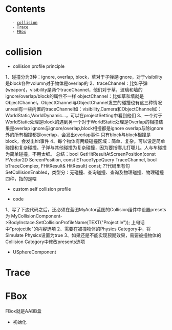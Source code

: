 = Contents =
    - [[#collision|collision]]
    - [[#Trace|Trace]]
    - [[#FBox|FBox]]





= collision =
* collision profile principle
{{https://www.unrealengine.com/blog/collision-filtering}}
1、碰撞分为3种：ignore, overlap, block，草对于子弹是ignore，对于visibility是block各种volumn对于物体是overlap的
2、traceChannel：比如子弹(weapon)，visibility是两个traceChannel，他们对于草，玻璃和墙的ignore/overlap/block的属性不一样
objectChannel：比如草和墙就是ObjectChannel，ObjectChannel与ObjectChannel发生的碰撞也有这三种情况
unreal有一些内置的traceChannel如：visibility,Camera和ObjectChannel如：WorldStatic,WorldDynamic...，可以在projectSetting中看到他们
3、一个对于WorldStatic处理是block的遇到另一个对于WorldStatic处理是Overlap的相撞结果是overlap
ignore与ignore/overlap,block相撞都是ignore
overlap与除ignore外的所有相撞都是overlap，会发出overlap事件
只有block与block相撞是block，会发出hit事件
4、每个物体有两级碰撞区域：简单、复杂。可以设定简单碰撞和复杂碰撞。子弹与其他碰撞为复杂碰撞，因为要指哪儿打哪儿。人与车碰撞为简单碰撞，不用太细。
总结：bool GetHitResultAtScreenPosition(const FVector2D ScreenPosition, const ETraceTypeQuery TraceChannel, bool bTraceComplex, FHitResult& HitResult) const;
??代码里有句SetCollisionEnabled，类型分：无碰撞、查询碰撞、查询及物理碰撞、物理碰撞四种，指的是啥

* custom self collision profile
{{https://docs.unrealengine.com/latest/INT/Programming/Tutorials/FirstPersonShooter/3/3/index.html}}

* code
{{https://docs.unrealengine.com/latest/INT/Programming/Tutorials/FirstPersonShooter/3/4/index.html}}
1、写了下边代码之后，还必须在蓝图MyActor蓝图的Collision组件中设置presets为
MyCollisionComponent->BodyInstace.SetCollisionProfileName(TEXT("Projectile")); 
上句话中"projectile"的内容选项
2、需要在被撞物体的Physics Category中，将Simulate Physics设置为true
3、如果还是不能实现预期效果，需要被撞物体的Collision Category中修改presents选项
{{{class="brush:c++"
	class MyActor : public AActor {
		CollisionComponent* MyCollisionComponent;
	
		UFUNCTION()
		void OnHit(UPrimitiveComponent* HitComponent, class AActor* OtherActor, UPrimitiveComponent* OtherComponent, FVector NormalImpulse, const FHitResult& Hit);
		
	}
	
	MyActor::MyActor() {
		MyCollisionComponent->BodyInstace.SetCollisionProfileName(TEXT("Projectile")); // set collision profile name
		MyCollisionComponent->OnComponentHit.AddDynamic(this, &MyActor::OnHit);
	}
	
	void MyActor::OnHit(UPrimitiveComponent* HitComponent, AActor* OtherActor, UPrimitiveComponent* OtherComponent, FVector NormalImpulse, const FHitResult& Hit) {
		if (OtherActor != this && OtherComponent->IsSimulatingPhysics()) {
			OtherComponent->AddImpulseAtLocation(MyCollisionComponent,/*ProjectileMovementComponent->Velocity*/ 100 * 100.0f, Hit.ImpactPoint);
		}
	}
}}}

* USphereComponent
{{{class="brush: c++"
	USphereComponent* sphereComponent = CreateDefaultSubobject<USphereComponent>(TEXT("RootComponent"));
	//RootComponent = sphereComponent;
	sphereComponent->AttachToComponent(GetCapsuleComponent(), FAttachmentTransformRules::KeepRelativeTransform)
	sphereComponent->SetSphereRadius(40.0f);
	sphereComponent->SetCollisionProfileName("Pawn");
}}}

= Trace =
{{{class="brush:c++"
	FHitResult Hit;
	FCollisionObjectQueryParams ObjectParams(FCollisionObjectQueryParams::AllStaticObjects);
	GetWorld->LineTraceSingleByObjectType(Hit, FromLocation, ToLocation, ObjectParams);
	// Hit.Actor是个TWeakObectPtr<>，非空证明发生了碰撞。用IsValid判断Hit.Actor非空
	if (Hit.Actor.IsValid()) {
		// 说明碰撞了
	}
}}}


= FBox =
FBox就是AABB盒

* 初始化
{{{class="brush:c++"
	// 用三个点的坐标和参数3进行初始化	
	FBox(const FVector* Points, int32 Count)
	// 用最小顶点坐标和最大顶点坐标初始化
	FBox(FVector Min, FVector Max)
}}}

